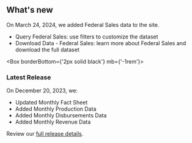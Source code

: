 ## <span>What's new</span> <WhatsNewIcon />


  On March 24, 2024, we added Federal Sales data to the site.

  - <Link href='/query-data'>Query Federal Sales</Link>: use filters to customize the dataset
  - <Link href='/downloads/sales-data' linkType='default'>Download Data - Federal Sales</Link>: learn more about Federal Sales and download the full dataset

<Box borderBottom={'2px solid black'} mb={'-1rem'}>
</Box>

### Latest Release
On December 20, 2023, we:

- Updated <Link href="/fact-sheet" linkType="default">Monthly Fact Sheet</Link>
- Added <Link href="/downloads/production-by-month/" linkType="default">Monthly Production Data</Link>
- Added <Link href="/downloads/disbursements-by-month/" linkType="default">Monthly Disbursements Data</Link>
- Added <Link href="/downloads/revenue/" linkType="default">Monthly Revenue Data</Link>

Review our [full release details](https://github.com/ONRR/nrrd/releases).
